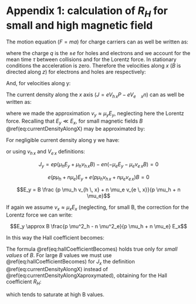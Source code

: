 # Appendix 1: calculation of $R_H$ for small and high magnetic field

The motion equation $(F=ma)$ for charge carriers can as well be written as:

\begin{equation}
  m(\frac{dv}{dt}+\frac{v}{\tau}) = qE+ q\vec{v} \wedge \vec{B} 
  (\#eq:MotionEquationForChargeCarriers)
\end{equation}

where the charge $q$ is the $\pm e$ for holes and electrons and we account for the mean time $\tau$ between collisions and for the Lorentz force.
In stationary conditions the acceleration is zero. Therefore the velocities along $x$ ($B$ is directed along $z$) for electrons and holes are respectively:

\begin{equation}
  V_{ex}=-\frac{e\tau}{m}E_x+\frac{e\tau}{m}\vec{v}\wedge\vec{B}=-\mu_e v_{e\, y}B
  (\#eq:XvelocitiesForElectrons)
\end{equation}

\begin{equation}
  V_{hx}=\mu_h E_x+\mu_h v_{e\, x}B
  (\#eq:XvelocitiesForHoles)
\end{equation}

And, for velocities along y:

\begin{equation}
  V_{ e \, y} = -\mu_e E_y- \mu_e V_{e \, x} B
  (\#eq:YvelocitiesForElectrons)
\end{equation}


\begin{equation}
  V_{h \, y} = \mu_h E_y + \mu_h v_{h \, x}B
  (\#eq:YvelocitiesForHoles)
\end{equation}


The current density along the <!-- is it the x AXIS or x in some other way? -->$x$ axis $(J = e V_{h \, x} P - eV_{e \quad x} n)$ can as well be written as:


\begin{equation}
  J_x \approx e(p \mu_h + n \mu_e)E_x + e(p \mu_h v \mu_{h \, y} - n \mu_e v_{e \, y})B \approx \\
  \approx e ( p \mu_h + n \mu_e) E_x + e (p \mu_h^2 -n \mu_e^2 )BE_y
  (\#eq:currentDensityAlongX)
\end{equation}


where we made the approximation $v_y \approx \mu_y E_y$, neglecting here the Lorentz force.
Recalling that $E_y \ll E_x$, for small magnetic fields $B$ \@ref(eq:currentDensityAlongX) may be approximated by:

\begin{equation}
  J_x \approx e(p \mu_h + n \mu_e) E_x
  (\#eq:currentDensityAlongXaproxymated)
\end{equation}

For negligible current density along y we have:

\begin{equation}
  J_y = e p v_{h \, y} - env_{e \, y} = 0
  (\#eq:currentDensityAlongYNegligible)
\end{equation}

or using $v_{h \, x}$ and $V_{e \, x}$ definitions:

$$J_y = ep ( \mu_h E_y + \mu_h v_{h \, x} B) - en( -\mu_e E_y - \mu_e v_{e \, x}B) = 0 $$

$$e(p \mu_h + n \mu_e) E_y + e(p \mu_h v_{h \, x} + n \mu_e v_{e \, x}) B = 0$$

$$E_y = B \frac {p \mu_h v_{h \, x} + n \mu_e v_{e \, x}}{p \mu_h + n \mu_e}$$

If again we assume $v_x \approx \mu_xE_x$ (neglecting, for small B, the correction for the Lorentz force <!-- is it the lorentz force ? --> we can write:

$$E_y \approx B \frac{p \mu^2_h - n \mu^2_e}{p \mu_h + n \mu_e} E_x$$

In this way the Hall coefficient becomes:

\begin{equation}
  R_H = - \frac{E_y}{J_x B_z} \approx \frac {p \mu^2_h - n \mu_e^2}{e (p \mu_h + n \mu_e )^2}
  (\#eq:hallCoefficientBecomes)
\end{equation}


The formula \@ref(eq:hallCoefficientBecomes) holds true only for *small values* of $B$.
For large $B$ values we must use \@ref(eq:hallCoefficientBecomes) for $J_x$ the definition \@ref(eq:currentDensityAlongX) instead of \@ref(eq:currentDensityAlongXaproxymated), obtaining for the Hall coefficient $R_H$:


\begin{equation}
  R_{ H }(B)=\frac { E_{ y } }{ BJ_{ x } } \approx \frac { \left[ B\frac { (p\mu ^{ 2 }_{ h }-n\mu ^{ 2 }_{ e }) }{ (p\mu _{ h }+n\mu _{ e }) } E_{ x } \right] }{ Be\left[ (p\mu _{ h }+n\mu _{ e })+B^{ 2 }\frac { (p\mu ^{ 2 }_{ h }-n\mu ^{ 2 }_{ e })^{ 2 } }{ (p\mu _{ h }+n\mu _{ e }) } \right] { E }_{ x } } = \\
  =\frac { (p\mu ^{ 2 }_{ h }-n\mu ^{ 2 }_{ e }) }{ e(p\mu _{ h }+n\mu _{ e })^{ 2 }\left[ 1+B^{ 2 }\frac { (p{ \mu }_{ h }^{ 2 }-n\mu ^{ 2 }_{ e })^{ 2 } }{ (p\mu _{ h }+n\mu _{ e })^{ 2 } } \right] } =\frac { R_{ H(B=0) } }{ 1+KB^{ 2 } }
  (\#eq:HallCoefficientBigEquation)
\end{equation}

<!-- yeah i know that was long... -->
which tends to saturate at high B values.
